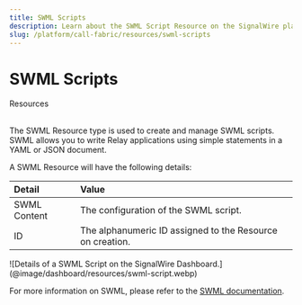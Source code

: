 ```yaml
---
title: SWML Scripts
description: Learn about the SWML Script Resource on the SignalWire platform - what they are, how they work, and how to manage them in the Dashboard.
slug: /platform/call-fabric/resources/swml-scripts
---
```


# SWML Scripts

<Subtitle>Resources</Subtitle><br/><br/>

The SWML Resource type is used to create and manage SWML scripts.
SWML allows you to write Relay applications using simple statements in a YAML or JSON document.

A SWML Resource will have the following details:

| Detail       | Value                                                     |
|:-------------|:----------------------------------------------------------|
| SWML Content | The configuration of the SWML script.                     |
| ID           | The alphanumeric ID assigned to the Resource on creation. |

<Frame>
  ![Details of a SWML Script on the SignalWire Dashboard.](@image/dashboard/resources/swml-script.webp)
</Frame>

For more information on SWML, please refer to the [SWML documentation](/swml).